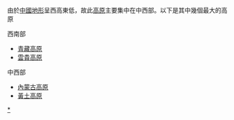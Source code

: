 {{Unreferenced|time=2021-12-27T03:39:52+00:00}}
由於[[中國地形|中國地形]]呈西高東低，故此[[高原|高原]]主要集中在中西部。以下是其中幾個最大的高原

西南部
* [[青藏高原|青藏高原]]
* [[雲貴高原|雲貴高原]]

中西部
* [[內蒙古高原|內蒙古高原]]
* [[黃土高原|黃土高原]]

{{中国高原}}
{{中国地理}}
[[Category:中国高原|*]]